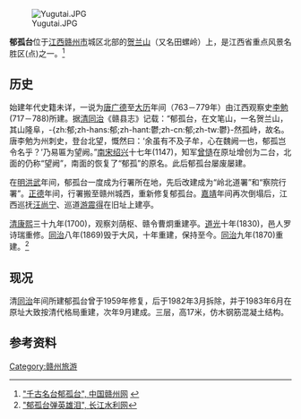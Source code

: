 {{noteTA
|T=zh:郁孤台;zh-hans:郁孤台;zh-hant:鬱孤台;zh-cn:郁孤台;zh-tw:鬱孤台
|1=zh:郁孤;zh-hans:郁孤;zh-hant:鬱孤;zh-cn:郁孤;zh-tw:鬱孤
}}
[[File:Yugutai.JPG|right]]

'''郁孤台'''位于[[江西|江西]][[赣州市|赣州市]]城区北部的[[贺兰山|贺兰山]]（又名田螺岭）上，是江西省重点风景名胜区(点)之一。<ref>[http://www.gndaily.com/news/2006-2/200623121702.htm "千古名台郁孤台", 中国赣州网] {{webarchive|url=https://web.archive.org/web/20090109123409/http://www.gndaily.com/news/2006-2/200623121702.htm |date=2009-01-09 }}</ref>

==历史==
始建年代史籍未详，一说为[[唐|唐]][[广德|广德]]至[[大历|大历]]年间（763－779年）由江西观察史[[李勉|李勉]](717－788)所建。据[[清|清]][[同治|同治]]《赣县志》记载：“郁孤台，在文笔山，一名贺兰山，其山隆阜，-{zh:郁;zh-hans:郁;zh-hant:鬱;zh-cn:郁;zh-tw:鬱}-然孤峙，故名。唐李勉为州刺史，登台北望，慨然曰：‘余虽有不及子牟，心在魏阙一也，郁孤岂令名乎？’乃易匾为望阙。”[[南宋|南宋]][[绍兴|绍兴]]十七年(1147)，知军[[曾慥|曾慥]]在原址增创为二台，北面的仍称“望阙”，南面的恢复了“郁孤”的原名。此后郁孤台屡废屡建。

在[[明|明]][[洪武|洪武]]年间，郁孤台一度成为行署所在地，先后改建成为“岭北道署”和“察院行署”。[[正德_(明朝)|正德]]年间，行署搬至赣州城西，重新修复郁孤台。[[嘉靖|嘉靖]]年间再次倒塌后，江西巡抚[[汪尚宁|汪尚宁]]、巡道[[游震得|游震得]]在旧址上建亭。

[[清|清]][[康熙|康熙]]三十九年(1700)，观察刘荫枢、赣令曹炯重建亭。[[道光|道光]]十年(1830)，邑人罗诗瑞重修。[[同治|同治]]八年(1869)毁于大风，十年重建，保持至今。[[同治|同治]]九年(1870)重建。<ref>[http://www.cjw.gov.cn/index/Civilization/detail/20060530/60851.asp "郁孤台弹英雄泪", 长江水利网]{{dead link|date=2018年4月 |bot=InternetArchiveBot |fix-attempted=yes }}</ref>

==现况==
清[[同治|同治]]年间所建郁孤台曾于1959年修复，后于1982年3月拆除，并于1983年6月在原址大致按清代格局重建，次年9月建成。三层，高17米，仿木钢筋混凝土结构。

==参考资料==
<references/>

[[Category:赣州旅游|Category:赣州旅游]]